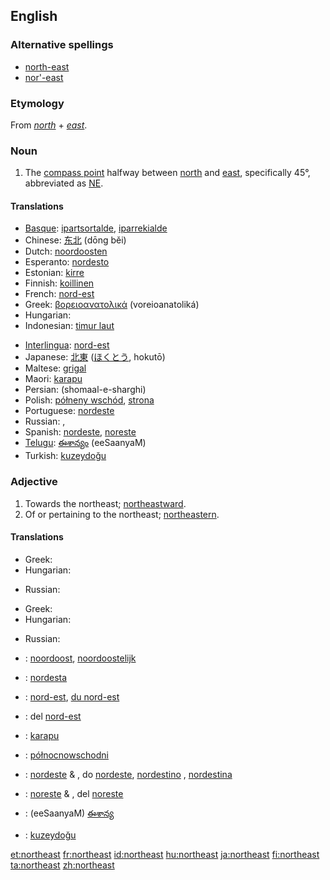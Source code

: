{{see|Northeast}}
{{wikipedia|dab=northeast}}
==English==

===Alternative spellings===
*[[north-east]]
*[[nor'-east]]

===Etymology===
From ''[[north]]'' + ''[[east]]''.

===Noun===
{{en-noun|-}}

# The [[compass point]] halfway between [[north]] and [[east]], specifically 45°, abbreviated as [[NE]].

====Translations====
{{trans-top|compass point}}
*[[Basque]]: [[ipartsortalde]], [[iparrekialde]]
*Chinese: [[东北]] (dōng běi)
*Dutch: [[noordoosten]] {{n}}
*Esperanto: [[nordesto]]
*Estonian: [[kirre]]
*Finnish: [[koillinen]]
*French: [[nord-est]] {{m}}
*Greek: [[βορειοανατολικά]] (voreioanatoliká)
*Hungarian: {{t|hu|északkelet}}
*Indonesian: [[timur laut]]
{{trans-mid}}
*[[Interlingua]]: [[nord-est]]
*Japanese: [[北東]] ([[ほくとう]], hokutō)
*Maltese: [[grigal]]
*Maori: [[karapu]]
*Persian: {{FAchar|[[شمال شرقی]]}} (shomaal-e-sharghi)
*Polish: [[półneny wschód]], [[strona]]
*Portuguese: [[nordeste]] {{m}}
*Russian: {{t|ru|северо-восток|m|tr=s'év'ero-vostók}}, {{t|ru|норд-ост|m|tr=nord-ost}}
*Spanish: [[nordeste]], [[noreste]] {{m}}
*[[Telugu]]: [[ఈశాన్యం]] (eeSaanyaM)
*Turkish: [[kuzeydoğu]]
{{trans-bottom}}

===Adjective===
{{en-adj}}

# Towards the northeast; [[northeastward]].
# Of or pertaining to the northeast; [[northeastern]].

====Translations====
{{trans-top|northeastward}}
*Greek: {{t|el|βορειοανατολικός|m|tr=voreioanatolikós|sc=Grek}}
*Hungarian: {{t|hu|északkeleti}}
{{trans-mid}}
*Russian: {{t|ru|северо-восточный|tr=s'év'ero-vostóčnyj}}
{{trans-bottom}}

{{trans-top|northeastern}}
*Greek: {{t|el|βορειοανατολικός|m|tr=voreioanatolikós|sc=Grek}}
*Hungarian: {{t|hu|északkeleti}}
{{trans-mid}}
*Russian: {{t|ru|северо-восточный|tr=s'év'ero-vostóčnyj}}
{{trans-bottom}}

{{checktrans-top}}
*{{ttbc|Dutch}}: [[noordoost]], [[noordoostelijk]]
*{{ttbc|Esperanto}}: [[nordesta]]
*{{ttbc|French}}: [[nord-est]], [[du nord-est]]
*{{ttbc|Interlingua}}: del [[nord-est]]
*{{ttbc|Maori}}: [[karapu]]
{{checktrans-mid}}
*{{ttbc|Polish}}: [[północnowschodni]]
*{{ttbc|Portuguese}}: [[nordeste]] {{m}} & {{f}},  do [[nordeste]], [[nordestino]] {{m}},  [[nordestina]] {{f}}
*{{ttbc|Spanish}}: [[noreste]] {{m}} & {{f}},  del [[noreste]]
*{{ttbc|Telugu}}: (eeSaanyaM) [[ఈశాన్య]]
*{{ttbc|Turkish}}: [[kuzeydoğu]]
{{checktrans-bottom}}

[[et:northeast]]
[[fr:northeast]]
[[id:northeast]]
[[hu:northeast]]
[[ja:northeast]]
[[fi:northeast]]
[[ta:northeast]]
[[zh:northeast]]